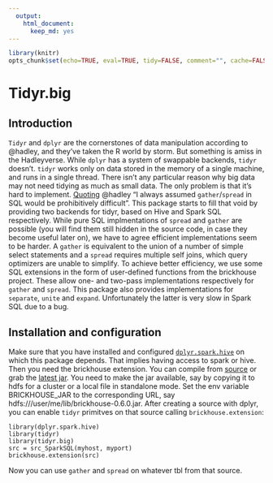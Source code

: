 ```yaml
---
  output:
    html_document:
      keep_md: yes
---
```

```r
library(knitr)
opts_chunk$set(echo=TRUE, eval=TRUE, tidy=FALSE, comment="", cache=FALSE, error=TRUE)
```

# Tidyr.big

## Introduction

`Tidyr` and `dplyr` are the cornerstones of data manipulation according to @hadley, and they've taken the R world by storm. But something is amiss in the Hadleyverse. While `dplyr` has a system of swappable backends, `tidyr` doesn't. `tidyr` works only on data stored in the memory of a single machine, and runs in a single thread. There isn't any particular reason why big data may not need tidying as much as small data. The only problem is that it's hard to implement. [Quoting](https://github.com/hadley/tidyr/issues/138) @hadley "I always assumed `gather`/`spread` in SQL would be prohibitively difficult". This package starts to fill that void by providing two backends for tidyr, based on Hive and Spark SQL respectively.
While pure SQL implmentations of `spread` and `gather` are possible (you will find them still hidden in the source code, in case they become useful later on), we have to agree efficient implementations seem to be harder. A `gather` is equivalent to the union of a number of simple select statements and a `spread` requires multiple self joins, which query optimizers are unable to simplify. To achieve better efficiency, we use some SQL extensions in the form of user-defined functions from the brickhouse project. These allow one- and two-pass implementations respectively for `gather` and `spread`. This package also provides implementations for `separate`, `unite` and `expand`. Unfortunately the latter is very slow in Spark SQL due to a bug.


## Installation and configuration

Make sure that you have installed and configured [`dplyr.spark.hive`](https://github.com/rzilla/dplyr.spark.hive) on which this package depends. That implies having access to spark or hive. Then you need the brickhouse extension. You can compile from [source](https://github.com/klout/brickhouse) or grab the [latest jar](https://github.com/klout/brickhouse/wiki/Downloads). You need to make the jar available, say by copying it to hdfs for a cluster or a local file in standalone mode. Set the env variable BRICKHOUSE_JAR to the corresponding URL, say hdfs:///user/me/lib/brickhouse-0.6.0.jar. After creating a source with dplyr, you can enable `tidyr` primitves on that source calling `brickhouse.extension`:

```
library(dplyr.spark.hive)
library(tidyr)
library(tidyr.big)
src = src_SparkSQL(myhost, myport)
brickhouse.extension(src)
```

Now you can use `gather` and `spread` on whatever tbl from that source.


